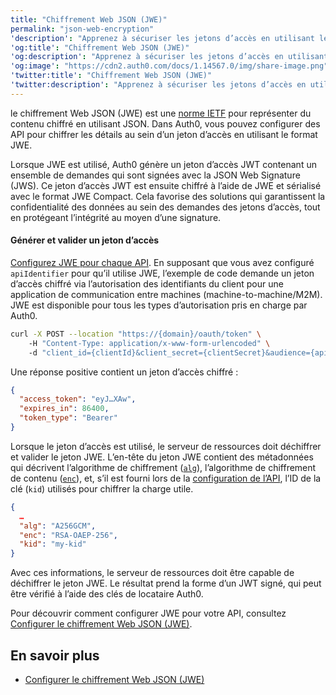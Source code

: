```yaml
---
title: "Chiffrement Web JSON (JWE)"
permalink: "json-web-encryption"
'description': "Apprenez à sécuriser les jetons d’accès en utilisant le chiffrement Web JSON (JWE)."
'og:title': "Chiffrement Web JSON (JWE)"
'og:description': "Apprenez à sécuriser les jetons d’accès en utilisant le chiffrement Web JSON (JWE)."
'og:image': "https://cdn2.auth0.com/docs/1.14567.0/img/share-image.png"
'twitter:title': "Chiffrement Web JSON (JWE)"
'twitter:description': "Apprenez à sécuriser les jetons d’accès en utilisant le chiffrement Web JSON (JWE)."
---
```


le chiffrement Web JSON (JWE) est une [norme IETF](https://datatracker.ietf.org/doc/html/rfc7516) pour représenter du contenu chiffré en utilisant JSON. Dans Auth0, vous pouvez configurer des API pour chiffrer les détails au sein d’un jeton d’accès en utilisant le format JWE.

Lorsque JWE est utilisé, Auth0 génère un jeton d’accès <Tooltip href="/docs/docs/fr-ca/glossary?term=json-web-token" tip="Jeton Web JSON (JWT)
Format standard de jeton d’ID (et souvent de jeton d’accès) utilisé pour représenter en toute sécurité des demandes entre deux parties." cta="Voir le glossaire">JWT</Tooltip> contenant un ensemble de demandes qui sont signées avec la JSON Web Signature (JWS). Ce jeton d’accès JWT est ensuite chiffré à l’aide de JWE et sérialisé avec le format JWE Compact. Cela favorise des solutions qui garantissent la confidentialité des données au sein des demandes des jetons d’accès, tout en protégeant l’intégrité au moyen d’une signature.

#### Générer et valider un jeton d’accès

[Configurez JWE pour chaque API](/docs/fr-ca/get-started/apis/configure-json-web-encryption). En supposant que vous avez configuré `apiIdentifier` pour qu’il utilise JWE, l’exemple de code demande un jeton d’accès chiffré via l’autorisation des identifiants du client pour une application de communication entre machines (machine-to-machine/M2M). JWE est disponible pour tous les types d’autorisation pris en charge par Auth0.

```bash lines
curl -X POST --location "https://{domain}/oauth/token" \
    -H "Content-Type: application/x-www-form-urlencoded" \
    -d "client_id={clientId}&client_secret={clientSecret}&audience={apiIdentifier}&grant_type=client_credentials"
```

Une réponse positive contient un jeton d’accès chiffré :

```json lines
{
  "access_token": "eyJ…XAw",
  "expires_in": 86400,
  "token_type": "Bearer"
}
```

Lorsque le jeton d’accès est utilisé, le serveur de ressources doit déchiffrer et valider le jeton JWE.
L’en-tête du jeton JWE contient des métadonnées qui décrivent l’algorithme de chiffrement ([`alg`](https://datatracker.ietf.org/doc/html/rfc7516#section-4.1.1)), l’algorithme de chiffrement de contenu ([`enc`](https://datatracker.ietf.org/doc/html/rfc7516#section-4.1.2)), et, s’il est fourni lors de la [configuration de l’API](/docs/fr-ca/get-started/apis/configure-json-web-encryption), l’ID de la clé (`kid`) utilisés pour chiffrer la charge utile.

```json lines
{
  …
  "alg": "A256GCM",
  "enc": "RSA-OAEP-256",
  "kid": "my-kid"
}
```

Avec ces informations, le serveur de ressources doit être capable de déchiffrer le jeton JWE. Le résultat prend la forme d’un JWT signé, qui peut être vérifié à l’aide des clés de locataire Auth0.

Pour découvrir comment configurer JWE pour votre API, consultez [Configurer le chiffrement Web JSON (JWE)](/docs/fr-ca/get-started/apis/configure-json-web-encryption).

## En savoir plus

* [Configurer le chiffrement Web JSON (JWE)](/docs/fr-ca/get-started/apis/configure-json-web-encryption)